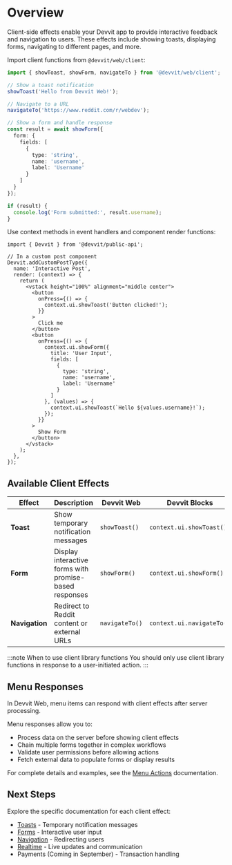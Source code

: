 
# Overview

Client-side effects enable your Devvit app to provide interactive feedback and navigation to users. These effects include showing toasts, displaying forms, navigating to different pages, and more.

<Tabs>
  <TabItem value="web" label="Devvit Web">
  
  Import client functions from `@devvit/web/client`:

  ```ts
  import { showToast, showForm, navigateTo } from '@devvit/web/client';

  // Show a toast notification
  showToast('Hello from Devvit Web!');

  // Navigate to a URL
  navigateTo('https://www.reddit.com/r/webdev');

  // Show a form and handle response
  const result = await showForm({
    form: {
      fields: [
        {
          type: 'string',
          name: 'username',
          label: 'Username'
        }
      ]
    }
  });
  
  if (result) {
    console.log('Form submitted:', result.username);
  }
  ```

  </TabItem>
  <TabItem value="blocks" label="Devvit Blocks / Mod Tools">
  
  Use context methods in event handlers and component render functions:

  ```tsx
  import { Devvit } from '@devvit/public-api';

  // In a custom post component
  Devvit.addCustomPostType({
    name: 'Interactive Post',
    render: (context) => {
      return (
        <vstack height="100%" alignment="middle center">
          <button
            onPress={() => {
              context.ui.showToast('Button clicked!');
            }}
          >
            Click me
          </button>
          <button
            onPress={() => {
              context.ui.showForm({
                title: 'User Input',
                fields: [
                  {
                    type: 'string',
                    name: 'username',
                    label: 'Username'
                  }
                ]
              }, (values) => {
                context.ui.showToast(`Hello ${values.username}!`);
              });
            }}
          >
            Show Form
          </button>
        </vstack>
      );
    },
  });
  ```

  </TabItem>
</Tabs>

## Available Client Effects

| Effect | Description | Devvit Web | Devvit Blocks |
|--------|-------------|------------|---------------|
| **Toast** | Show temporary notification messages | `showToast()` | `context.ui.showToast()` |
| **Form** | Display interactive forms with promise-based responses | `showForm()` | `context.ui.showForm()` |
| **Navigation** | Redirect to Reddit content or external URLs | `navigateTo()` | `context.ui.navigateTo()` |

:::note When to use client library functions
You should only use client library functions in response to a user-initiated action.
:::

## Menu Responses

In Devvit Web, menu items can respond with client effects after server processing.

Menu responses allow you to:
- Process data on the server before showing client effects
- Chain multiple forms together in complex workflows  
- Validate user permissions before allowing actions
- Fetch external data to populate forms or display results

For complete details and examples, see the [Menu Actions](./menu-actions.mdx) documentation.

## Next Steps

Explore the specific documentation for each client effect:

- [Toasts](./toasts.mdx) - Temporary notification messages
- [Forms](./forms.mdx) - Interactive user input
- [Navigation](./adding-links.mdx) - Redirecting users
- [Realtime](../realtime/overview.md) - Live updates and communication
- Payments (Coming in September) - Transaction handling
